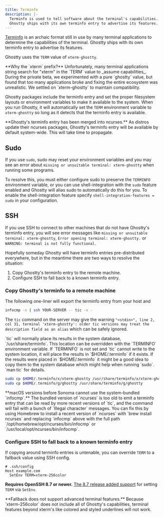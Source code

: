 ```yaml
---
title: Terminfo
description: |-
  Terminfo is used to tell software about the terminal's capabilities.
  Ghostty ships with its own terminfo entry to advertise its features.
---
```


[Terminfo](https://en.wikipedia.org/wiki/Terminfo) is an archaic format
still in use by many terminal applications to determine the capabilities
of the terminal. Ghostty ships with its own terminfo entry to advertise
its features.

Ghostty uses the `TERM` value of `xterm-ghostty`.

<Note>
**Why the `xterm` prefix?** Unfortunately, many terminal applications
string search for "xterm" in the `TERM` value to _assume capabilities_.
During the private beta, we experimented with a pure `ghostty` value, but
found that too many applications broke and fixing the entire ecosystem
was unrealistic. We settled on `xterm-ghostty` to maintain compatibility.
</Note>

Ghostty packages include the terminfo entry and set the proper filesystem
layouts or environment variables to make it available to the system.
When you run Ghostty, it will automatically set the `TERM` environment
variable to `xterm-ghostty` so long as it detects that the terminfo entry
is available.

<Important>
**Ghostty's terminfo entry has been merged into ncurses.** As distros
update their ncurses packages, Ghostty's terminfo entry will be available
by default system-wide. This will take time to propagate.
</Important>

## Sudo

If you use `sudo`, sudo may reset your environment variables and you may see
an error about `missing or unsuitable terminal: xterm-ghostty` when running
some programs.

To resolve this, you must either configure sudo to preserve
the `TERMINFO` environment variable, or you can use shell-integration with
the `sudo` feature enabled and Ghostty will alias sudo to automatically do
this for you. To enable the shell-integration feature specify
`shell-integration-features = sudo` in your configuration.

## SSH

If you use SSH to connect to other machines that do not have Ghostty's
terminfo entry, you will see error messages like `missing or unsuitable
terminal: xterm-ghostty`, `Error opening terminal: xterm-ghostty.` or 
`WARNING: terminal is not fully functional`.

Hopefully someday Ghostty will have terminfo entries pre-distributed
everywhere, but in the meantime there are two ways to resolve the situation:

1.  Copy Ghostty's terminfo entry to the remote machine.
2.  Configure SSH to fall back to a known terminfo entry.

### Copy Ghostty's terminfo to a remote machine

The following one-liner will export the terminfo entry from your host and

```sh
infocmp -x | ssh YOUR-SERVER -- tic -x -
```

The `tic` command on the server may give the warning `"<stdin>", line 2,
col 31, terminal 'xterm-ghostty': older tic versions may treat the description
field as an alias` which can be safely ignored.

<Note>
`tic` will normally place its results in the system database,
`/usr/share/terminfo`.  This location can be overridden with the `TERMINFO`
environment variable.  If `TERMINFO` is not set and `tic` cannot write to
the system location, it will place the results in `$HOME/.terminfo` if it
exists. If the results were placed in `$HOME/.terminfo` it might be a good idea
to copy them to the system database which might help when running `sudo`. 
`man tic` for details.

```sh
sudo cp $HOME/.terminfo/x/xterm-ghostty /usr/share/terminfo/x/xterm-ghostty
sudo cp $HOME/.terminfo/g/ghostty /usr/share/terminfo/g/ghostty
```
</Note>

<Note>
**macOS versions before Sonoma cannot use the system-bundled `infocmp`.**
The bundled version of `ncurses` is too old to emit a terminfo entry that can be
read by more recent versions of `tic`, and the command will fail with a bunch
of `Illegal character` messages. You can fix this by using Homebrew to install
a recent version of `ncurses` with `brew install ncurses` and replacing 
`infocmp` above with the full path `/opt/homebrew/opt/ncurses/bin/infocmp` or 
`/usr/local/opt/ncurses/bin/infocmp`.
</Note>

### Configure SSH to fall back to a known terminfo entry

If copying around terminfo entries is untenable, you can override `TERM` to a
fallback value using SSH config.

```ssh-config
# .ssh/config
Host example.com
  SetEnv TERM=xterm-256color
```

**Requires OpenSSH 8.7 or newer.** [The 8.7 release added
support](https://www.openssh.com/txt/release-8.7) for setting `TERM` via
`SetEnv`.

<Warning>
**Fallback does not support advanced terminal features.** Because
`xterm-256color` does not include all of Ghostty's capabilities, terminal
features beyond xterm's like colored and styled underlines will not work.
</Warning>
